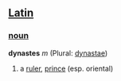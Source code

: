 ==[[Latin]]==
===[[noun]]===
'''dynastes''' ''m'' (Plural: [[dynastae]])

#a [[ruler]], [[prince]] (esp. oriental)